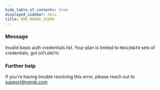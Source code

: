 ```yaml
---
hide_table_of_contents: true
displayed_sidebar: docs
title: ERR_NGROK_15009
---
```




### Message

Invalid basic auth credentials list. Your plan is limited to `MAXLENGTH` sets of credentials, got `GOTLENGTH`.

<ErrorDetails error="err_ngrok_15009" />

### Further help

If you're having trouble resolving this error, please reach out to [support@ngrok.com](mailto:support@ngrok.com?subject=Help%20with%20ERR_NGROK_15009)
